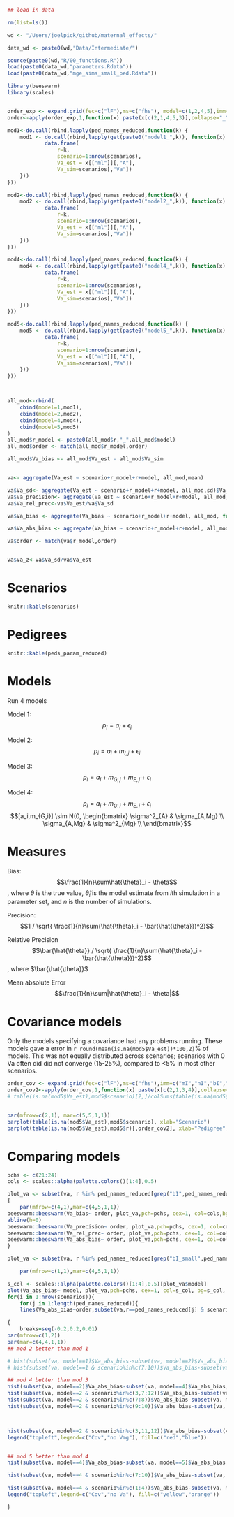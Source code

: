 


```r

## load in data

rm(list=ls())

wd <- "/Users/joelpick/github/maternal_effects/"

data_wd <- paste0(wd,"Data/Intermediate/")

source(paste0(wd,"R/00_functions.R"))
load(paste0(data_wd,"parameters.Rdata"))
load(paste0(data_wd,"mge_sims_small_ped.Rdata"))

library(beeswarm)
library(scales)


order_exp <- expand.grid(fec=c("lF"),ms=c("fhs"), model=c(1,2,4,5),imm=c("mI","nI","bI","fI"),size=c("small","medium"))
order<-apply(order_exp,1,function(x) paste(x[c(2,1,4,5,3)],collapse="_"))

mod1<-do.call(rbind,lapply(ped_names_reduced,function(k) {
	mod1 <- do.call(rbind,lapply(get(paste0("model1_",k)), function(x) {
			data.frame(
				r=k,
				scenario=1:nrow(scenarios),
				Va_est = x[["ml"]][,"A"],
				Va_sim=scenarios[,"Va"])
	}))
}))

mod2<-do.call(rbind,lapply(ped_names_reduced,function(k) {
	mod2 <- do.call(rbind,lapply(get(paste0("model2_",k)), function(x) {
			data.frame(
				r=k,
				scenario=1:nrow(scenarios),
				Va_est = x[["ml"]][,"A"],
				Va_sim=scenarios[,"Va"])
	}))
}))

mod4<-do.call(rbind,lapply(ped_names_reduced,function(k) {
	mod4 <- do.call(rbind,lapply(get(paste0("model4_",k)), function(x) {
			data.frame(
				r=k,
				scenario=1:nrow(scenarios),
				Va_est = x[["ml"]][,"A"],
				Va_sim=scenarios[,"Va"])
	}))
}))

mod5<-do.call(rbind,lapply(ped_names_reduced,function(k) {
	mod5 <- do.call(rbind,lapply(get(paste0("model5_",k)), function(x) {
			data.frame(
				r=k,
				scenario=1:nrow(scenarios),
				Va_est = x[["ml"]][,"A"],
				Va_sim=scenarios[,"Va"])
	}))
}))



all_mod<-rbind(
	cbind(model=1,mod1),
	cbind(model=2,mod2),
	cbind(model=4,mod4),	
	cbind(model=5,mod5)
)
all_mod$r_model <- paste0(all_mod$r,"_",all_mod$model)
all_mod$order <- match(all_mod$r_model,order)

all_mod$Va_bias <- all_mod$Va_est - all_mod$Va_sim


va<- aggregate(Va_est ~ scenario+r_model+r+model, all_mod,mean)

va$Va_sd<- aggregate(Va_est ~ scenario+r_model+r+model, all_mod,sd)$Va_est
va$Va_precision<- aggregate(Va_est ~ scenario+r_model+r+model, all_mod,function(x)1/sd(x))$Va_est
va$Va_rel_prec<-va$Va_est/va$Va_sd

va$Va_bias <- aggregate(Va_bias ~ scenario+r_model+r+model, all_mod, function(x) mean(x))$Va_bias

va$Va_abs_bias <- aggregate(Va_bias ~ scenario+r_model+r+model, all_mod, function(x) mean(abs(x)))$Va_bias

va$order <- match(va$r_model,order)


va$Va_z<-va$Va_sd/va$Va_est


```


# Scenarios
```r
knitr::kable(scenarios)
```


# Pedigrees
```r
knitr::kable(peds_param_reduced)
```


# Models

Run 4 models

Model 1: $$p_i = a_i + \epsilon_i$$

Model 2: $$p_i = a_i + m_{I,j} + \epsilon_i$$

Model 3: $$p_i = a_i + m_{G,j} + m_{E,j} + \epsilon_i$$

Model 4: $$p_i = a_i + m_{G,j} + m_{E,j} + \epsilon_i$$
$$[a_i,m_{G,i}] \sim N(0, \begin{bmatrix}
\sigma^2_{A} & \sigma_{A,Mg}  \\
\sigma_{A,Mg} & \sigma^2_{Mg}  \\
\end{bmatrix}$$




# Measures

Bias: 
$$\frac{1}{n}\sum\hat{\theta}_i - \theta$$,
where $\theta$ is the true value, $\hat{\theta}_i$ is the model estimate from $i$th simulation in a parameter set, and $n$ is the number of simulations.

Precision:
$$1 / \sqrt{ \frac{1}{n}\sum(\hat{\theta}_i - \bar{\hat{\theta}})^2}$$

Relative Precision
$$\bar{\hat{\theta}} / \sqrt{ \frac{1}{n}\sum(\hat{\theta}_i - \bar{\hat{\theta}})^2}$$, where $\bar{\hat{\theta}}$

Mean absolute Error
$$\frac{1}{n}\sum|\hat{\theta}_i - \theta|$$



# Covariance models
Only the models specifying a covariance had any problems running. These models gave a error in `r round(mean(is.na(mod5$Va_est))*100,2)`% of models. This was not equally distributed across scenarios; scenarios with 0 Va often did did not converge (15-25%), compared to <5% in most other scenarios.

```r

order_cov <- expand.grid(fec=c("lF"),ms=c("fhs"),imm=c("mI","nI","bI","fI"),size=c("small","medium"))
order_cov2<-apply(order_cov,1,function(x) paste(x[c(2,1,3,4)],collapse="_"))
# table(is.na(mod5$Va_est),mod5$scenario)[2,]/colSums(table(is.na(mod5$Va_est),mod5$scenario))


par(mfrow=c(2,1), mar=c(5,5,1,1))
barplot(table(is.na(mod5$Va_est),mod5$scenario), xlab="Scenario")
barplot(table(is.na(mod5$Va_est),mod5$r)[,order_cov2], xlab="Pedigree", names=substring(order_cov2,8))

```



# Comparing models

```r

pchs <- c(21:24)
cols <- scales::alpha(palette.colors()[1:4],0.5)

plot_va <- subset(va, r %in% ped_names_reduced[grep("bI",ped_names_reduced)])
{
	par(mfrow=c(4,1),mar=c(4,5,1,1))
beeswarm::beeswarm(Va_bias~ order, plot_va,pch=pchs, cex=1, col=cols,bg=cols,method = "compactswarm",corral="wrap", xlab='Model',ylab="Bias in Va", label=c(1:4,1:4))#, 
abline(h=0)
beeswarm::beeswarm(Va_precision~ order, plot_va,pch=pchs, cex=1, col=cols,bg=cols,method = "compactswarm",corral="wrap", xlab='Model',ylab="Precision Va", label=c(1:4,1:4))#, 
beeswarm::beeswarm(Va_rel_prec~ order, plot_va,pch=pchs, cex=1, col=cols,bg=cols,method = "compactswarm",corral="wrap", xlab='Model',ylab="Realtive precision Va", label=c(1:4,1:4))#, 
beeswarm::beeswarm(Va_abs_bias~ order, plot_va,pch=pchs, cex=1, col=cols,bg=cols,method = "compactswarm",corral="wrap", xlab='Model',ylab="Absolute Error Va", label=c(1:4,1:4))#, label=order)
}


```


```r

plot_va <- subset(va, r %in% ped_names_reduced[grep("bI_small",ped_names_reduced)])

	par(mfrow=c(1,1),mar=c(4,5,1,1))

s_col <- scales::alpha(palette.colors()[1:4],0.5)[plot_va$model]
plot(Va_abs_bias~ model, plot_va,pch=pchs, cex=1, col=s_col, bg=s_col, ylab="Mean Absolute Error in Va", las=2)#, 
for(i in 1:nrow(scenarios)){
	for(j in 1:length(ped_names_reduced)){
	lines(Va_abs_bias~order,subset(va,r==ped_names_reduced[j] & scenario==i), col=scales::alpha(1,0.2))}}
```


```r
{
	breaks=seq(-0.2,0.2,0.01)
par(mfrow=c(1,2))
par(mar=c(4,4,1,1))
## mod 2 better than mod 1

# hist(subset(va, model==1)$Va_abs_bias-subset(va, model==2)$Va_abs_bias, breaks=seq(-0.5,0.5,0.02))
# hist(subset(va, model==1 & scenario%in%c(7:10))$Va_abs_bias-subset(va, model==2& scenario%in%c(7:10))$Va_abs_bias, breaks=seq(-0.5,0.5,0.02), add=TRUE, col="blue")

## mod 4 better than mod 3
hist(subset(va, model==2)$Va_abs_bias-subset(va, model==4)$Va_abs_bias, breaks=breaks, main ="MGE model MAE - MI model MAE", xlab="Difference")
hist(subset(va, model==2 & scenario%in%c(3,7:12))$Va_abs_bias-subset(va, model==4& scenario%in%c(3,7:12))$Va_abs_bias, breaks=breaks, add=TRUE, col="red")
hist(subset(va, model==2 & scenario%in%c(7:8))$Va_abs_bias-subset(va, model==4& scenario%in%c(7:8))$Va_abs_bias, breaks=breaks, add=TRUE, col="red")
hist(subset(va, model==2 & scenario%in%c(9:10))$Va_abs_bias-subset(va, model==4& scenario%in%c(9:10))$Va_abs_bias, breaks=breaks, add=TRUE, col="orange")



hist(subset(va, model==2 & scenario%in%c(3,11,12))$Va_abs_bias-subset(va, model==4& scenario%in%c(3,11,12))$Va_abs_bias, breaks=breaks, add=TRUE, col="blue")
legend("topleft",legend=c("Cov","no Vmg"), fill=c("red","blue"))


## mod 5 better than mod 4
hist(subset(va, model==4)$Va_abs_bias-subset(va, model==5)$Va_abs_bias, breaks=breaks, main ="COV model MAE - MGE model MAE", xlab="Difference")

hist(subset(va, model==4 & scenario%in%c(7:10))$Va_abs_bias-subset(va, model==5& scenario%in%c(7:10))$Va_abs_bias, breaks=breaks, add=TRUE, col="yellow")

hist(subset(va, model==4 & scenario%in%c(1:4))$Va_abs_bias-subset(va, model==5& scenario%in%c(1:4))$Va_abs_bias, breaks=breaks, add=TRUE, col="orange")
legend("topleft",legend=c("Cov","no Va"), fill=c("yellow","orange"))

}

```
